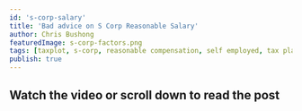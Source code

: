 ```yaml
---
id: 's-corp-salary'
title: 'Bad advice on S Corp Reasonable Salary'
author: Chris Bushong
featuredImage: s-corp-factors.png
tags: [taxplot, s-corp, reasonable compensation, self employed, tax planning]
publish: true
---
```



<h2>Watch the video or scroll down to read the post</h2>
<div style={{ width: '70%', marginLeft: '15%', marginBottom: '50px' }}>
  <LiteYouTubeEmbed
    id="https://youtu.be/IyZUqHEy2QE"
    title="Accountant advises S corp salary of 33% of earnings, and he's WRONG"
  />
</div>
